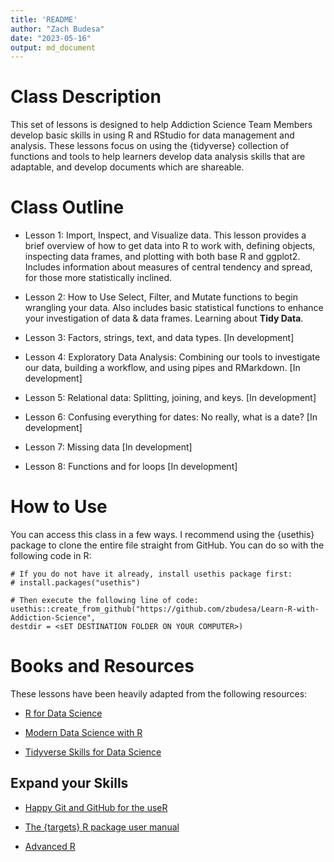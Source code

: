 ```yaml
---
title: 'README'
author: "Zach Budesa"
date: "2023-05-16"
output: md_document
---
```


# Class Description
This set of lessons is designed to help Addiction Science Team Members develop basic skills in using R and RStudio for data management and analysis. These lessons focus on using the {tidyverse} collection of functions and tools to help learners develop data analysis skills that are adaptable, and develop documents which are shareable. 

# Class Outline

-   Lesson 1: Import, Inspect, and Visualize data. This lesson provides a brief overview of how to get data into R to work with, defining objects, inspecting data frames, and plotting with both base R and ggplot2. Includes information about measures of central tendency and spread, for those more statistically inclined.

-   Lesson 2: How to Use Select, Filter, and Mutate functions to begin wrangling your data. Also includes basic statistical functions to enhance your investigation of data & data frames. Learning about __Tidy Data__.

-   Lesson 3: Factors, strings, text, and data types. [In development]

-   Lesson 4: Exploratory Data Analysis: Combining our tools to investigate our data, building a workflow, and using pipes and RMarkdown. [In development]

-   Lesson 5: Relational data: Splitting, joining, and keys. [In development]

-   Lesson 6: Confusing everything for dates: No really, what is a date? [In development]

-   Lesson 7: Missing data [In development]

-   Lesson 8: Functions and for loops [In development]

# How to Use
You can access this class in a few ways. I recommend using the {usethis} package to clone the entire file straight from GitHub. You can do so with the following code in R:

```
# If you do not have it already, install usethis package first:
# install.packages("usethis")

# Then execute the following line of code:
usethis::create_from_github("https://github.com/zbudesa/Learn-R-with-Addiction-Science", 
destdir = <sET DESTINATION FOLDER ON YOUR COMPUTER>)
```

# Books and Resources
These lessons have been heavily adapted from the following resources:

-   [R for Data Science](https://r4ds.had.co.nz/)

-   [Modern Data Science with R](https://mdsr-book.github.io/mdsr2e/)

-   [Tidyverse Skills for Data Science](https://jhudatascience.org/tidyversecourse/)

## Expand your Skills

-   [Happy Git and GitHub for the useR](https://happygitwithr.com/index.html)

-   [The {targets} R package user manual](https://books.ropensci.org/targets/)

-   [Advanced R](http://adv-r.had.co.nz/)
